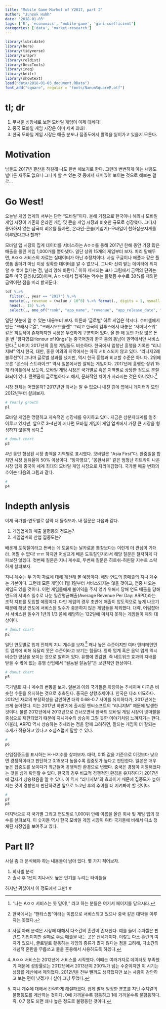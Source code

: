 ```yaml
---
title: "Mobile Game Market of Y2017, part I"
author: "Junsok Huhh"
date: '2018-01-03'
tags: ['R', 'economics', 'mobile-game', 'gini-coefficient']
categories: ['data', 'market-research']
---
```


```r
library(lubridate)
library(here)
library(tidyverse)
library(wrapr)
library(reldist) 
library(DescTools) 
library(ineq)
library(knitr)
library(showtext)
load("data/2018-01-03_document.RData") 
font_add("square", regular = "fonts/NanumSquareR.otf")
```

# tl; dr 

  1. 무서운 성장세로 보면 모바일 게임이 이제 대세다! 
  2. 중국 모바일 게임 시장은 이미 세계 최대!  
  3. 한국 모바일 게임 시장은 매출 분포나 집중도에서 활력을 잃어가고 있을지 모른다. 
  
# Motivation 

남들도 2017년 결산을 하길래 나도 한번 해보기로 한다. 그런데 변변하게 아는 내용도 별다른 재주도 없으니 그나마 할 수 있는 것 중에서 재미있어 보이는 것으로 해보는 걸로... 

# Go West!  

오늘날 게임 업계의 서부는 단연 "모바일"이다. 올해 기점으로 한국이나 해외나 모바일 게임 시장이 기존의 온라인 게임 및 콘솔 게임 시장과 비슷한 규모로 성장했다. 그다지 좋아하지 않는 삼국지 비유를 들자면, 온라인-콘솔(게임기)-모바일이 천하삼분지계를 이루었다고나 할까? 

모바일 앱 시장의 집계 데이터를 서비스하는 Aㅇㅇ를 통해 2017년 한해 동안 가장 많은 매출을 올린 게임 1,000개를 뽑아냈다. 일단 상위 15개의 게임부터 보자. 미리 말해두면, Aㅇㅇ 서비스의 자료는 실데이터가 아닌 추정치이다. 사실 구글이나 애플과 같은 플랫폼 홀더가 아닌 이상 정확한 데이터를 알 수 없으니, 그나마 신뢰 받는 데이터에 의지할 수 밖에 없다는 점, 널리 양해 바란다.[^out] 이하 제시되는 표나 그림에서 금액의 단위는 모두 미국 달러(USD)이며, Aㅇㅇ에서 집계햐는 액수는 플랫폼 수수료 30%를 제외한 금액이란 점을 미리 밝혀둔다.  

[^out]: "나는 Aㅇㅇ 서비스는 못 믿어!," 라고 하는 분들은 여기서 페이지를 닫으시라. 

```r
tdf %.>% 
  filter(., year == "2017") %.>% 
  mutate(., revenue = (value / 10^8) %.>% format(., digits = 1, nsmall = 1)) %.>% 
  head(., 15) %.>% 
  select(., one_of("rank", "app_name", "revenue", "app_release_date", "parent_company_name", "hq_country")) %.>%   kable(., col.names=c('매출순위', '게임', '매출(1억 $)', '앱 츨시일', '모기업', '모기업 국가'), caption="2017 모바일 게임 매출 순위") 
```

일단 첫눈에 알 수 있는 내용부터 보자. 이른바 '글로벌' 히트 게임은 착시다. 수퍼셀에서 만든 "크래시로열", "크래시오브클랜" 그리고 한국의 컴투스에서 내놓은 "서머너스워" 같은 히트작이 존재하지만 시장은 뚜렷하게 구분되어 있다. 올 한 해 동안 가장 많은 돈을 번 "왕자영요Honour of Kings"는 중국어권과 한국 등의 동남아 권역에서만 서비스된다.[^honor] 나머지 2017년의 흥행 게임들도 비슷하다. 한국에서 엄청난 흥행을 기록한 "리니지M" 역시 한국, 대만, 홍콩 이외의 지역에서는 아직 서비스되지 않고 있다. "리니지2레볼루션"이 그나마 글로벌 성과를 냈지만, 역시 한국 흥행과 비교할 수준은 아니다. 2위에 오른 "몬스터 스트라이크" 역시 일본에서만 잘되는 게임이다. 2017년에 흥행한 상위 15개 타이틀에서 보듯이, 모바일 게임 시장은 국가별로 혹은 지역별로 상당한 정도로 분절화되어 있다. 플랫폼이 글로벌하다고 해서, 문화적인 차이가 사라지는 것은 아니었다.[^marketdef]  

[^honor]: 한국에서는 "팬타스톰"이라는 이름으로 서비스되고 있으나 중국 같은 대박을 이루지는 못했다.
[^marketdef]: 사실 아래 분석은 시장에 대해서 다소간의 혼란이 존재한다. 예를 들어 수퍼셀은 핀란드 기업이지만 실제로 주로 매출을 내는 곳은 전세계이다. 이렇듯 다소 혼란의 여지가 있으나, 글로벌로 활동하는 게임의 종류가 많지 않다는 점을 고려해, 다소간의 개념적 혼란을 무릅쓰고 둘을 혼용해서 사용하도록 하겠다. 

시장 전체는 어땠을까? 2017년만 봐서는 알 수 없으니 내친 김에 앱애니 데이터가 모인 2012년부터 살펴보자. 

```r
# Yearly growth 
p1
```

모바일 게임은 맹렬하고 지속적인 성장세를 유지하고 있다. 지금은 삼분지대계를 얼추 이루고 있지만, 앞으로 3--4년이 지나면 모바일 게임이 게임 업계에서 가장 큰 시장을 형성하지 않을까 싶다.[^caution] 

[^caution]: Aㅇㅇ 서비스는 2012년에 서비스를 시작했다. 이떄는 여러가지로 데이터도 부족했기 때문에 성장률로는 2012년에서 2013년이 200%가 넘는 수준이지만 이 시기는 성장률 계산에서 제외했다. 2012년을 전부 뺄까도 생각했지만 보는 사람이 감안하고 보는 편이 낫겠거니 싶어 그냥 두었다. 

```r
# donut chart 
p3
```

4년 동안 형성된 시장 총액을 지역별로 표시했다. 모바일은 "Asia First"다. 한중일을 합치면 시장 점유율이 50% 이상이다. "왕자영요", "몽환서유" 같은 엄청난 히트작이 나온 시장 답게 중국이 세계 최대의 모바일 게임 시장으로 자리매김했다. 국가별 매출 변화의 추이는 다음의 그림과 같다. 

```r
#
p4
```


# Indepth anlysis

이제 국가별-연도별로 살짝 더 들춰보자. 내 질문은 다음과 같다. 

  1. 게임업계의 매출 불평등의 정도는? 
  2. 게임업계의 산업 집중도는? 

배운게 도둑질이라고 돈버는 데 도움되는 날카로운 통찰보다는 이런게 더 관심이 가더라. 어쩔 수 없다! ㅠㅠ 하지만 어설프게 배운 도둑질인지라서 해당 질문은 철저하게 다 파보진 않겠다. 첫번째 질문은 지니 계수로, 두번째 질문은 히르쉬-허핀달 지수로 소략하게 살펴보자.  

지니 계수는 두 가지 자료에 대해 계산해 볼 예정이다. 해당 연도의 총매출의 지니 계수는 기본이다. 그런데 모든 게임이 1월 1일부터 서비스되지는 않을 것이고, 연중 나오는 게임도 있을 것이다. 이런 게임들에게 불이익을 주지 않기 위해서 당해 연도 매출을 당해 연도의 서비스 일수로 나눈 일간평균매출(Average Revenue Per Day: ARPD)라는 조작 지표를 도입할 예정이다. 다만 게임의 경우 초반에 매출이 압도적으로 높게 나오기 때문에 해당 연도에 서비스된 일수가 충분하지 않은 게임들을 제외했다. 대략, 어림잡아서 서비스된 일수가 1년의 1/3 쯤에 해당하는 122일에 미치지 못하는 게임들이 제외 대상이다. 

```r
# donut chart 
p2
```

일단 연도별로 업계 전체의 지니 계수를 보자.[^gini] 꽤나 높은 수준이지만 여타 엔터테인먼트 업계에 비해 유달리 못은 수준이라고 보기는 힘들다. 영화 업계 혹은 음악 업계 역시 비슷한 양상을 보이는 것으로 알려져 있다. 유행에 민감한, 즉 네트워크 효과의 지배를 받을 수 밖에 없는 흥행 산업에서 "될놈될 잘놈잘"은 보편적인 현상이다. 

[^gini]: 지니 계수에 대해서 간략하게 해설하겠다. 쉽게 말해 일정한 분포를 지닌 수치열의 불평등도를 계산하는 것이다. 0에 가까울수록 평등하고 1에 가까울수록 불평등하다. 즉, 0.7 정도 되면 꽤나 높은 정도로 불평등한 것이다. 

```r
# donut chart 
p5
```

국가별로 지니 계수의 변동을 보자. 일본과 이외 국가들은 하향하는 추세이며 미국은 비슷한 수준을 유지하는 것으로 추측된다. 중국은 상향추세이다. 한국은 다소 미묘하다. 2012년 자료의 부정확성을 감안하면 대략 0.68--0.7 사이를 유지하다가, 2017년에는 크게 높아졌다. 이는 2017년 하반기에 출시된 엔씨소프트의 "리니지M" 때문에 발생한 것이다. 물론 2012년에서 2013년으로 건너오면서 한국의 모바일 게임 시장이 넷마블을 중심으로 재편되었기 떄문에 지니계수의 상승이 그럴 듯한 이야기처럼 느껴지기는 한다. 아울러, ARPD 역시 상승하는 추세라는 점을 함께 고려하면, 잘되는 게임이 더 잘되는 추세가 작용하고 있다고 조심스럽게 말할 수 있다.

```r
#
p6
```

산업집중도를 표시하는 H-H지수를 살펴보자. 대략, 0.15 값을 기준으로 이것보다 낮으면 경쟁적이라고 판단하고 0.15보다 높을수록 집중도가 높다고 판단한다. 일본은 매우 높은 집중도를 보이다가 최근들어 경쟁적인 환경으로 변했다. 중국은 경쟁이 치열해졌다는 것을 쉽게 확인할 수 있다. 한국의 경우 비교적 경쟁적인 환경을 유지하다가 2017년에 갑자기 상승했음을 알 수 있다. 이 역시 "리니지M"의 효과이기 때문에 집중도가 높아지는 것이 경향인지 판단하려면 앞으로 1~2년 후의 추이를 더 지켜봐야 할 것이다. 

```r
#
p7
p8
```


마지막으로 각 국가별 그리고 연도별로 1,000위 안에 이름을 올린 회사 및 게임 앱의 갯수를 살펴보자. 이 숫자들 역시 한국 모바일 게임 시장이 여타 국가들에 비해서 다소 정체된 시장임을 보여주고 있다. 

# Part II?

사실 좀 더 분석해야 하는 내용들이 남아 있다. 몇 가지 적어보자. 

  1. 회사별 분석 
  2. 출시 후 1년이 지나서도 높은 인기를 누리는 타이틀들 

하지만 귀찮아서 이 정도에서 그만! ㅎ 




